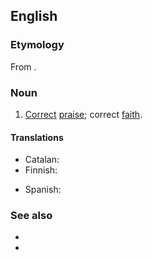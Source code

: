 ==English==

===Etymology===
From {{etyl|grc|en}} {{m|grc|ὀρθοδοξία}}.

===Noun===
{{en-noun|-}}

# [[correct|Correct]] [[praise]]; correct [[faith]].

====Translations====
{{trans-top|correct praise}}
* Catalan: {{t+|ca|ortodòxia|f}}
* Finnish: {{t|fi|ortodoksia}}
{{trans-mid}}
* Spanish: {{t|es|ortodoxia|f}}
{{trans-bottom}}

===See also===
* {{l|en|orthodox}}
* {{l|en|orthodoxy}}